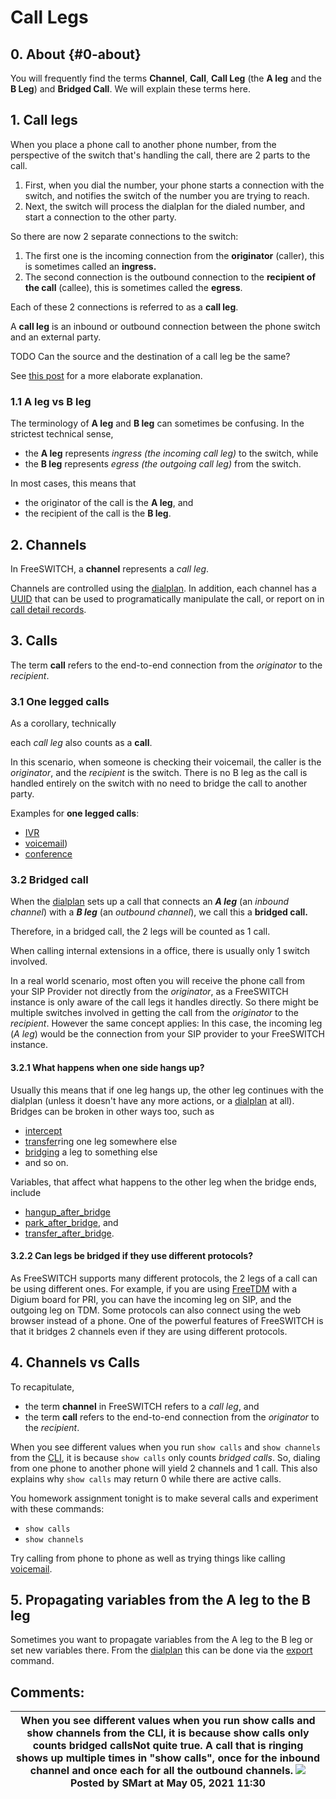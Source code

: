 
# Call Legs 



## 0\. About {#0-about}

You will frequently find the terms **Channel**, **Call**, **Call Leg**  (the **A leg** and the **B Leg**) and **Bridged Call**. We will explain these terms here.

## 1\. Call legs

When you place a phone call to another phone number, from the perspective of the switch that's handling the call, there are 2 parts to the call.

1. First, when you dial the number, your phone starts a connection with the switch, and notifies the switch of the number you are trying to reach.
2. Next, the switch will process the dialplan for the dialed number, and start a connection to the other party.

So there are now 2 separate connections to the switch:

1. The first one is the incoming connection from the **originator** (caller), this is sometimes called an **ingress.**
2. The second connection is the outbound connection to the **recipient of the call** (callee), this is sometimes called the **egress**.

Each of these 2 connections is referred to as a **call leg**.

A **call leg** is an inbound or outbound connection between the phone switch and an external party.

TODO Can the source and the destination of a call leg be the same?

See [this post](https://www.certificationkits.com/cisco-certification/ccna-voice-certification-topics-a-labs/ccna-voice-configuring-and-supporting-pstn/ccna-voice-what-are-call-legs/) for a more elaborate explanation.

### 1.1 A leg vs B leg

The terminology of **A leg** and **B leg** can sometimes be confusing. In the strictest technical sense,

* the **A leg** represents _ingress (the incoming call leg)_ to the switch, while
* the **B leg** represents _egress (the outgoing call leg)_ from the switch.

In most cases, this means that

* the originator of the call is the **A leg**, and
* the recipient of the call is the **B leg**.

## 2\. Channels

In FreeSWITCH, a **channel** represents a _call leg_.

Channels are controlled using the [dialplan](../Dialplan/index.mdx#0-about). In addition, each channel has a [UUID](http://en.wikipedia.org/wiki/Uuid) that can be used to programatically manipulate the call, or report on in [call detail records](../Configuration/CDR/index.mdx#about). 

## 3\. Calls

The term **call** refers to the end-to-end connection from the _originator_ to the _recipient_.

### 3.1 One legged calls

As a corollary, technically 

each _call leg_ also counts as a **call**.

In this scenario, when someone is checking their voicemail, the caller is the _originator_, and the _recipient_ is the switch. There is no B leg as the call is handled entirely on the switch with no need to bridge the call to another party.

Examples for **one legged calls**:

* [IVR](../IVR.mdx#about)
* [voicemail](../Modules/mod-voicemail/Voicemail_13174041.mdx))
* [conference](../Modules/mod_conference_3965534.mdx#list)

### 3.2 Bridged call

When the [dialplan](../Dialplan/index.mdx#0-about) sets up a call that connects an _**A leg**_ (an _inbound channel_) with a _**B leg**_ (an _outbound channel_), we call this a **bridged call.**

Therefore, in a bridged call, the 2 legs will be counted as 1 call. 

When calling internal extensions in a office, there is usually only 1 switch involved.

In a real world scenario, most often you will receive the phone call from your SIP Provider not directly from the _originator_, as a FreeSWITCH instance is only aware of the call legs it handles directly. So there might be multiple switches involved in getting the call from the _originator_ to the _recipient_. However the same concept applies: In this case, the incoming leg (_A leg_) would be the connection from your SIP provider to your FreeSWITCH instance.

#### 3.2.1 What happens when one side hangs up?

Usually this means that if one leg hangs up, the other leg continues with the dialplan (unless it doesn't have any more actions, or a [dialplan](../Dialplan/index.mdx#0-about) at all). Bridges can be broken in other ways too, such as

* [intercept](../Modules/mod_dptools_1970333.mdx#c)
* [transfer](../Modules/mod-dptools/6586616.mdx#about)ring one leg somewhere else
* [bridging](../Modules/mod-dptools/6586484.mdx#45-user) a leg to something else
* and so on.

Variables, that affect what happens to the other leg when the bridge ends, include

* [hangup\_after\_bridge](../../Channel-Variables-Catalog/hangup_after_bridge_16352708.mdx)
* [park\_after\_bridge](../../Channel-Variables-Catalog/park_after_bridge_16352736.mdx), and
* [transfer\_after\_bridge](../../Channel-Variables-Catalog/transfer_after_bridge_16353470.mdx).

#### 3.2.2 Can legs be bridged if they use different protocols?

As FreeSWITCH supports many different protocols, the 2 legs of a call can be using different ones. For example, if you are using [FreeTDM](../Client-and-Developer-Interfaces/FreeTDM/Freetdm.conf-Examples_13173079.mdx) with a Digium board for PRI, you can have the incoming leg on SIP, and the outgoing leg on TDM. Some protocols can also connect using the web browser instead of a phone. One of the powerful features of FreeSWITCH is that it bridges 2 channels even if they are using different protocols.

## 4\. Channels vs Calls

To recapitulate, 

* the term **channel** in FreeSWITCH refers to a _call leg_, and
* the term **call** refers to the end-to-end connection from the _originator_ to the _recipient_.

When you see different values when you run `show calls` and `show channels` from the [CLI](../Client-and-Developer-Interfaces/1048948.mdx), it is because `show calls` only counts _bridged calls_. So, dialing from one phone to another phone will yield 2 channels and 1 call. This also explains why `show calls` may return 0 while there are active calls.

You homework assignment tonight is to make several calls and experiment with these commands:

* `show calls`
* `show channels`

Try calling from phone to phone as well as trying things like calling [voicemail](../Modules/mod-voicemail/Voicemail_13174041.mdx).

## 5\. Propagating variables from the A leg to the B leg

Sometimes you want to propagate variables from the A leg to the B leg or set new variables there. From the [dialplan](../Dialplan/index.mdx#0-about) this can be done via the [export](../Modules/mod-dptools/6586592.mdx#about) command.

## Comments:

| When you see different values when you run show calls and show channels from the CLI, it is because show calls only counts bridged callsNot quite true. A call that is ringing shows up multiple times in "show calls", once for the inbound channel and once each for all the outbound channels. ![](/images/icons/contenttypes/comment_16.png) Posted by SMart at May 05, 2021 11:30 |
| ------------------------------------------------------------------------------------------------------------------------------------------------------------------------------------------------------------------------------------------------------------------------------------------------------------------------------------------------------------------------------------- |


